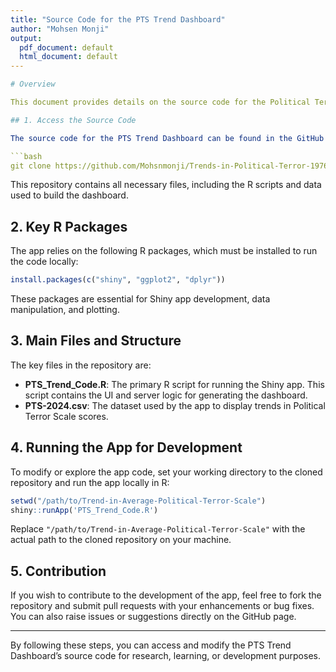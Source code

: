 
```yaml
---
title: "Source Code for the PTS Trend Dashboard"
author: "Mohsen Monji"
output:
  pdf_document: default
  html_document: default
---

# Overview

This document provides details on the source code for the Political Terror Scale (PTS) Trend Dashboard. The purpose of this document is to outline how to access and understand the code. For those interested in exploring the app code or making contributions, follow the steps below.

## 1. Access the Source Code

The source code for the PTS Trend Dashboard can be found in the GitHub repository. Clone the repository using the following command:

```bash
git clone https://github.com/Mohsnmonji/Trends-in-Political-Terror-1976-2023-.git
```

This repository contains all necessary files, including the R scripts and data used to build the dashboard.

## 2. Key R Packages

The app relies on the following R packages, which must be installed to run the code locally:

```r
install.packages(c("shiny", "ggplot2", "dplyr"))
```

These packages are essential for Shiny app development, data manipulation, and plotting.

## 3. Main Files and Structure

The key files in the repository are:

- **PTS_Trend_Code.R**: The primary R script for running the Shiny app. This script contains the UI and server logic for generating the dashboard.
- **PTS-2024.csv**: The dataset used by the app to display trends in Political Terror Scale scores.

## 4. Running the App for Development

To modify or explore the app code, set your working directory to the cloned repository and run the app locally in R:

```r
setwd("/path/to/Trend-in-Average-Political-Terror-Scale")
shiny::runApp('PTS_Trend_Code.R')
```

Replace `"/path/to/Trend-in-Average-Political-Terror-Scale"` with the actual path to the cloned repository on your machine.

## 5. Contribution

If you wish to contribute to the development of the app, feel free to fork the repository and submit pull requests with your enhancements or bug fixes. You can also raise issues or suggestions directly on the GitHub page.

---

By following these steps, you can access and modify the PTS Trend Dashboard's source code for research, learning, or development purposes.


